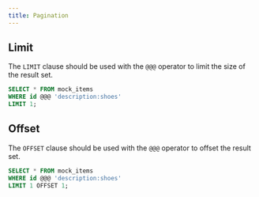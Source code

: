 ```yaml
---
title: Pagination
---
```


## Limit

The `LIMIT` clause should be used with the `@@@` operator to limit the size of the result set.

```sql
SELECT * FROM mock_items
WHERE id @@@ 'description:shoes'
LIMIT 1;
```

## Offset

The `OFFSET` clause should be used with the `@@@` operator to offset the result set.

```sql
SELECT * FROM mock_items
WHERE id @@@ 'description:shoes'
LIMIT 1 OFFSET 1;
```
